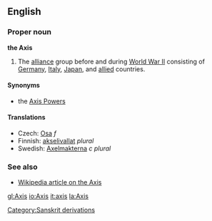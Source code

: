 {{See|axis}}

==English==
===Proper noun===
'''the Axis'''
# The [[alliance]] group before and during [[World War II]] consisting of [[Germany]], [[Italy]], [[Japan]], and [[allied]] countries.

====Synonyms====
*the [[Axis Powers]]

====Translations====
*Czech: [[Osa]] ''f''
*Finnish: [[akselivallat]] ''plural''
*Swedish: [[Axelmakterna]] ''c plural''

===See also===
*[[w:Axis|Wikipedia article on the Axis]]

[[Category:Sanskrit derivations]]

[[gl:Axis]]
[[io:Axis]]
[[it:axis]]
[[la:Axis]]
